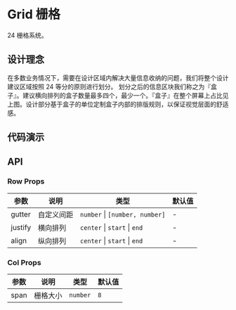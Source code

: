 
# Grid 栅格

24 栅格系统。

## 设计理念

在多数业务情况下，需要在设计区域内解决大量信息收纳的问题，我们将整个设计建议区域按照 24 等分的原则进行划分。
划分之后的信息区块我们称之为『盒子』。建议横向排列的盒子数量最多四个，最少一个。『盒子』在整个屏幕上占比见上图。设计部分基于盒子的单位定制盒子内部的排版规则，以保证视觉层面的舒适感。

## 代码演示

<Usage src='/components/grid/basic.tsx' title='基本' description='最简单的用法。' />
<Usage src='/components/grid/gutter.tsx' title='自定义间距' description='自定义间距。' />

## API

### Row Props

| 参数    | 说明       | 类型                           | 默认值 |
| ------- | ---------- | ------------------------------ | ------ |
| gutter  | 自定义间距 | `number` \| `[number, number]` | -      |
| justify | 横向排列   | `center` \| `start` \| `end`   | -      |
| align   | 纵向排列   | `center` \| `start` \| `end`   | -      |

### Col Props

| 参数 | 说明     | 类型     | 默认值 |
| ---- | -------- | -------- | ------ |
| span | 栅格大小 | `number` | `8`    |
